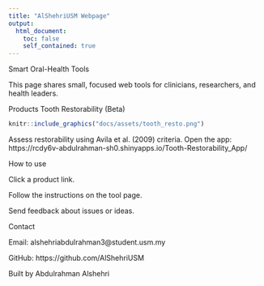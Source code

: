 ```yaml
---
title: "AlShehriUSM Webpage"
output:
  html_document:
    toc: false
    self_contained: true
---
```


Smart Oral-Health Tools

This page shares small, focused web tools for clinicians, researchers, and health leaders.

Products
Tooth Restorability (Beta)
```r
knitr::include_graphics("docs/assets/tooth_resto.png")
```
Assess restorability using Avila et al. (2009) criteria.
Open the app: https://rcdy6v-abdulrahman-sh0.shinyapps.io/Tooth-Restorability_App/


How to use

Click a product link.

Follow the instructions on the tool page.

Send feedback about issues or ideas.

Contact

Email: alshehriabdulrahman3@student.usm.my

GitHub: https://github.com/AlShehriUSM

Built by Abdulrahman Alshehri